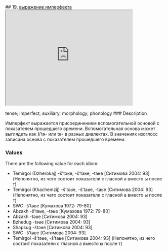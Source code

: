 ## 19. <a href =  'https://agricolamz.github.io/The_Circassian_Isoglosses_Database/19.html'>выражение имперфекта</a><div class='box'><iframe src='https://agricolamz.github.io/The_Circassian_Isoglosses_Database/19.html' width = '400px' height = '300px'></iframe></div>tense; imperfect; auxiliary; morphology; phonology
### Description

Имперфект выражается присоединением вспомогательной основой с показателем прошедшего времени. Вспомогательная основа может выглядеть как š'tə- или tə- в разных диалектах. В значениях изоглосс записана основа с показателем прошедшего времени.

### Values
There are the following value for each idiom:

* Temirgoi (Dzherokaj) -š'təʁe, -š'taʁe, -taʁe [Ситимова 2004: 93] (Непонятно, из чего состоит показатели с гласной а вместо ы после т)
* Temirgoi (Khachemzij) -š'təʁe, -š'taʁe, -taʁe [Ситимова 2004: 93] (Непонятно, из чего состоит показатели с гласной а вместо ы после т)
* SWC  -š'təʁe [Кумахова 1972: 79-80] 
* Abzakh  -š'təʁe, -təʁe [Кумахова 1972: 79-80] 
* Abzakh  -təʁe [Ситимова 2004: 93] 
* Bzhedug  -təʁe [Ситимова 2004: 93] 
* Shapsug  -štəʁe [Ситимова 2004: 93] 
* SWC  -š'təʁe [Ситимова 2004: 93] 
* Temirgoi  -š'təʁe, -š'taʁe [Ситимова 2004: 93] (Непонятно, из чего состоит показатели с гласной а вместо ы после т)


